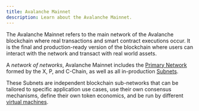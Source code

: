 ```yaml
---
title: Avalanche Mainnet
description: Learn about the Avalanche Mainnet.
---
```


The Avalanche Mainnet refers to the main network of the Avalanche blockchain where real transactions and smart contract executions occur. It is the final and production-ready version of the blockchain where users can interact with the network and transact with real world assets.

A _network of networks_, Avalanche Mainnet includes the [Primary Network](/learn/primary-network) formed by the X, P, and C-Chain, as well as all in-production [Subnets](/learn/subnets).

These Subnets are independent blockchain sub-networks that can be tailored to specific application use cases, use their own consensus mechanisms, define their own token economics, and be run by different [virtual machines](/learn/virtual-machines).